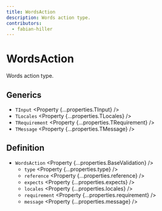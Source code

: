 ```yaml
---
title: WordsAction
description: Words action type.
contributors:
  - fabian-hiller
---
```



# WordsAction

Words action type.

## Generics

- `TInput` <Property {...properties.TInput} />
- `TLocales` <Property {...properties.TLocales} />
- `TRequirement` <Property {...properties.TRequirement} />
- `TMessage` <Property {...properties.TMessage} />

## Definition

- `WordsAction` <Property {...properties.BaseValidation} />
  - `type` <Property {...properties.type} />
  - `reference` <Property {...properties.reference} />
  - `expects` <Property {...properties.expects} />
  - `locales` <Property {...properties.locales} />
  - `requirement` <Property {...properties.requirement} />
  - `message` <Property {...properties.message} />
